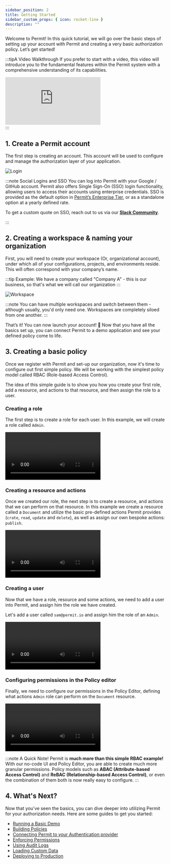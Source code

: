 ```yaml
---
sidebar_position: 2
title: Getting Started
sidebar_custom_props: { icon: rocket-line }
description: ""
---
```



Welcome to Permit! In this quick tutorial, we will go over the basic steps of setting up your account with Permit and creating
a very basic authorization policy. Let’s get started!

:::tipA Video Walkthrough
If you prefer to start with a video, this video will introduce you to the fundamental features within the Permit system with a comprehensive understanding of its capabilities.

<div className="video-container">
  <iframe
    src="https://www.youtube.com/embed/mNRtLTBUUVQ"
    title="YouTube video player"
    frameBorder="0"
    allow="accelerometer; autoplay; clipboard-write; encrypted-media; gyroscope; picture-in-picture"
    allowFullScreen
  ></iframe>
</div>
:::

## 1. Create a Permit account

The first step is creating an account. This account will be used to configure and manage the authorization layer of your application.

![Login](/ui-videos/getting-started/quickstart/login.png)

:::note Social Logins and SSO
You can log into Permit with your Google / GitHub account.
Permit also offers Single Sign-On (SSO) login functionality, allowing users to access their accounts using enterprise credentials.
SSO is provided as the default option in [Permit’s Enterprise Tier](http://permit.io/pricing), or as a standalone option at a yearly
defined rate.

To get a custom quote on SSO, reach out to us via our **[Slack Community](https://io.permit.io/docs-to-slack)**.

:::

## 2. Creating a workspace & naming your organization

First, you will need to create your workspace (Or, organizational account), under which all of your configurations,
projects, and environments reside. This will often correspond with your company’s name.

:::tip Example:
We have a company called "Company A" - this is our business, so that's what we will call our organization
:::

![Workspace](/ui-videos/getting-started/quickstart/onboarding.png)

:::note
You can have multiple workspaces and switch between them - although usually, you'd only need one. Workspaces are completely
siloed from one another.
:::

That’s it! You can now launch your account! 🥳 Now that you have all the basics set up, you can connect Permit to a demo application and see your
defined policy come to life.

## 3. Creating a basic policy

Once we register with Permit and set-up our organization, now it's time to configure out first simple policy. We will be working with the
simplest policy model called RBAC (Role-based Access Control).

The idea of this simple guide is to show you how you create your first role, add a resource, and actions to that resource, and then
assign the role to a user.

### Creating a role

The first step is to create a role for each user. In this example, we will create a role called `Admin`.

<video controls autoPlay loop>
  <source src={createRole} />
</video>

### Creating a resource and actions

Once we created our role, the next step is to create a resource, and actions that we can perform on that resource. In this example
we create a resource called a `Document` and utilize the basic pre-defined actions Permit provides (`crate`, `read`, `update` and `delete`),
as well as assign our own bespoke actions: `publish`.

<video controls autoPlay loop>
  <source src={createResource} />
</video>

### Creating a user

Now that we have a role, resource and some actions, we need to add a user into Permit, and assign him the role we have created.

Let's add a user called `sam@permit.io` and assign him the role of an `Admin`.

<video controls autoPlay loop>
  <source src={createUser} />
</video>

### Configuring permissions in the Policy editor

Finally, we need to configure our permissions in the Policy Editor, defining what actions `Admin` role can perform on the `Document`
resource.

<video controls autoPlay loop>
  <source src={checkPolicies} />
</video>

:::note A Quick Note!
Permit is **much more than this simple RBAC example!** With our no-code UI and Policy Editor, you are able to create much more granular
permissions. Policy models such as **ABAC (Attribute-based Access Control)** and **ReBAC (Relationship-based Access Control)**, or even
the combination of them both is now really easy to configure.
:::

## 4. What's Next?

Now that you've seen the basics, you can dive deeper into utilizing Permit for your authorization needs.
Here are some guides to get you started:

- [Running a Basic Demo](/overview/connecting-your-app)
- [Building Policies](/category/build-policies)
- [Connecting Permit to your Authentication provider](/category/enforce-permissions)
- [Enforcing Permissions](/category/enforce-permissions)
- [Using Audit Logs](/category/audit-logs)
- [Loading Custom Data](/how-to/manage-data/loading-data)
- [Deploying to Production](/category/deploy)
